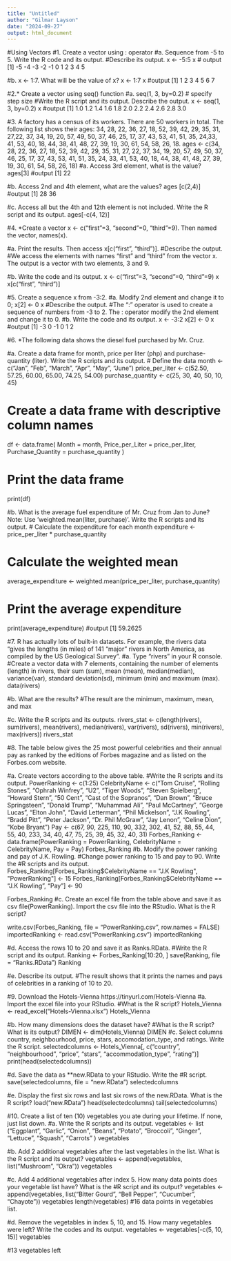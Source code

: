 ```yaml
---
title: "Untitled"
author: "Gilmar Layson"
date: "2024-09-27"
output: html_document
---
```



#Using Vectors
#1. Create a vector using : operator
#a. Sequence from -5 to 5. Write the R code and its output.
#Describe its output.
x <- -5:5
x
# output [1] -5 -4 -3 -2 -1  0  1  2  3  4  5

#b. x <- 1:7. What will be the value of x?
x <- 1:7
x
#output [1] 1 2 3 4 5 6 7

  
#2.* Create a vector using seq() function
#a. seq(1, 3, by=0.2) # specify step size
#Write the R script and its output. Describe the output.
x <- seq(1, 3, by=0.2)
x
#output [1] 1.0 1.2 1.4 1.6 1.8 2.0 2.2 2.4 2.6 2.8 3.0

#3. A factory has a census of its workers. There are 50 workers in total. The following list shows their ages: 34, 28, 22, 36, 27, 18, 52, 39, 42, 29, 35, 31, 27,22, 37, 34, 19, 20, 57, 49, 50, 37, 46, 25, 17, 37, 43, 53, 41, 51, 35, 24,33, 41, 53, 40, 18, 44, 38, 41, 48, 27, 39, 19, 30, 61, 54, 58, 26, 18.
ages <- c(34, 28, 22, 36, 27, 18, 52, 39, 42, 29, 35, 31, 27, 22, 37, 34, 19, 20, 57, 49, 50, 37, 46, 25, 17, 37, 43, 53, 41, 51, 35, 24, 33, 41, 53, 40, 18, 44, 38, 41, 48, 27, 39, 19, 30, 61, 54, 58, 26, 18)
#a. Access 3rd element, what is the value?
ages[3]
#output [1] 22
  
#b. Access 2nd and 4th element, what are the values?
ages [c(2,4)]
#output [1] 28 36
  
#c. Access all but the 4th and 12th element is not included. Write the R script and its output.
ages[-c(4, 12)]


#4. *Create a vector x <- c("first"=3, "second"=0, "third"=9). Then named the vector, names(x).

#a. Print the results. Then access x[c("first", "third")].
#Describe the output.
#We access the elements with names "first" and "third" from the vector x. The output is a vector with two elements, 3 and 9.

#b. Write the code and its output.
x <- c("first"=3, "second"=0, "third"=9)
x
x[c("first", "third")]

#5. Create a sequence x from -3:2.
#a. Modify 2nd element and change it to 0;
x[2] <- 0
x
#Describe the output.
#The ":" operator is used to create a sequence of numbers from -3 to 2. The : operator modify the 2nd element and change it to 0.
#b. Write the code and its output.
x <- -3:2
x[2] <- 0
x
#output [1] -3  0 -1  0  1  2

#6. *The following data shows the diesel fuel purchased by Mr. Cruz.

#a. Create a data frame for month, price per liter (php) and purchase-quantity (liter). Write the R scripts and its output.
# Define the data
month <- c("Jan", "Feb", "March", "Apr", "May", "June")
price_per_liter <- c(52.50, 57.25, 60.00, 65.00, 74.25, 54.00)
purchase_quantity <- c(25, 30, 40, 50, 10, 45)

# Create a data frame with descriptive column names
df <- data.frame(
  Month = month,
  Price_per_Liter = price_per_liter,
  Purchase_Quantity = purchase_quantity
)

# Print the data frame
print(df)

#b. What is the average fuel expenditure of Mr. Cruz from Jan to June? Note: Use ‘weighted.mean(liter, purchase)‘. Write the R scripts and its output.
# Calculate the expenditure for each month
expenditure <- price_per_liter * purchase_quantity

# Calculate the weighted mean
average_expenditure <- weighted.mean(price_per_liter, purchase_quantity)

# Print the average expenditure
print(average_expenditure)
#output [1] 59.2625


#7. R has actually lots of built-in datasets. For example, the rivers data “gives the lengths (in miles) of 141 “major” rivers in North America, as compiled by the US Geological Survey”.
#a. Type “rivers” in your R console.
#Create a vector data with 7 elements, containing the number of elements (length) in rivers, their sum (sum), mean (mean), median(median), variance(var), standard deviation(sd), minimum (min) and maximum (max).
data(rivers)


#b. What are the results?
#The result are the minimum, maximum, mean, and max
  
#c. Write the R scripts and its outputs.
rivers_stat <- c(length(rivers), sum(rivers), mean(rivers), median(rivers), var(rivers), sd(rivers), min(rivers), max(rivers))
rivers_stat



#8. The table below gives the 25 most powerful celebrities and their annual pay as ranked by the editions of Forbes magazine and as listed on the Forbes.com website.


#a. Create vectors according to the above table.
#Write the R scripts and its output.
PowerRanking <- c(1:25)
CelebrityName <- c("Tom Cruise", "Rolling Stones", "Ophrah Winfrey", "U2", "Tiger Woods", "Steven Spielberg", "Howard Stern", "50 Cent", "Cast of the Sopranos", "Dan Brown", "Bruce Springsteen", "Donald Trump", "Muhammad Ali", "Paul McCartney", "George Lucas", "Elton John", "David Letterman", "Phil Mickelson", "J.K Rowling", "Bradd Pitt", "Peter Jackson", "Dr. Phil McGraw", "Jay Lenon", "Celine Dion", "Kobe Bryant")
Pay <- c(67, 90, 225, 110, 90, 332, 302, 41, 52, 88, 55, 44, 55, 40, 233, 34, 40, 47, 75, 25, 39, 45, 32, 40, 31)
Forbes_Ranking <- data.frame(PowerRanking = PowerRanking,
                            CelebrityName = CelebrityName, Pay = Pay)
Forbes_Ranking
#b. Modify the power ranking and pay of J.K. Rowling.
#Change power ranking to 15 and pay to 90. Write the
#R scripts and its output.
Forbes_Ranking[Forbes_Ranking$CelebrityName == "J.K Rowling", "PowerRanking"] <- 15
Forbes_Ranking[Forbes_Ranking$CelebrityName == "J.K Rowling", "Pay"] <- 90

Forbes_Ranking
#c. Create an excel file from the table above and save it as csv file(PowerRanking). Import the csv file into the RStudio. What is the R script?
  
write.csv(Forbes_Ranking, file = "PowerRanking.csv", row.names = FALSE)
importedRanking <- read.csv("PowerRanking.csv")
importedRanking

#d. Access the rows 10 to 20 and save it as Ranks.RData.
#Write the R script and its output.
Ranking <- Forbes_Ranking[10:20, ]
save(Ranking, file = "Ranks.RData")
Ranking



#e. Describe its output.
#The result shows that it prints the names and pays of celebrities in a ranking of 10 to 20.

#9. Download the Hotels-Vienna https://tinyurl.com/Hotels-Vienna
#a. Import the excel file into your RStudio.
#What is the R script?
  Hotels_Vienna <- read_excel("Hotels-Vienna.xlsx")
  Hotels_Vienna

#b. How many dimensions does the dataset have?
#What is the R script? What is its output?
DIMEN <- dim(Hotels_Vienna)
DIMEN
#c. Select columns country, neighbourhood, price, stars, accomodation_type, and ratings. Write the R script.
selectedcolumns <- Hotels_Vienna[, c("country", "neighbourhood", "price", "stars", "accommodation_type",     "rating")]
print(head(selectedcolumns))



#d. Save the data as **new.RData to your RStudio. Write the
#R script.
save(selectedcolumns, file = "new.RData")
selectedcolumns


#e. Display the first six rows and last six rows of the new.RData. What is the R script?
load("new.RData")
head(selectedcolumns)
tail(selectedcolumns)

#10. Create a list of ten (10) vegetables you ate during your lifetime. If none, just list down.
#a. Write the R scripts and its output.
vegetables <- list ("Eggplant", "Garlic", "Onion", "Beans", "Potato", "Broccoli", "Ginger", "Lettuce", "Squash", "Carrots" )
vegetables


#b. Add 2 additional vegetables after the last vegetables in the list. What is the R script and its output?
vegetables <- append(vegetables, list("Mushroom", "Okra"))
vegetables


#c. Add 4 additional vegetables after index 5. How many data points does your vegetable list have? What is the
#R script and its output?
vegetables <- append(vegetables, list("Bitter Gourd", "Bell Pepper", "Cucumber", "Chayote"))
vegetables
length(vegetables)
#16 data points in vegetables list.
  


#d. Remove the vegetables in index 5, 10, and 15. How many vegetables were left? Write the codes and its output.
vegetables <- vegetables[-c(5, 10, 15)]
vegetables

#13 vegetables left


